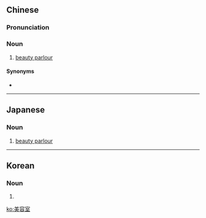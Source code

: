 ==Chinese==
{{zh-forms|type=21}}

===Pronunciation===
{{zh-pron
|m=měiróng室
|c=mei5 jung4 sat1
|cat=n
}}

===Noun===
{{zh-noun}}

# [[beauty parlour]]

====Synonyms====
* {{zh-l|美容院}}

----

==Japanese==
{{ja-kanjitab|び|よう|しつ|yomi=on}}

===Noun===
{{ja-noun|びようしつ}}

# [[beauty parlour]]

----

==Korean==
{{ko-hanjatab|}}

===Noun===
{{ko-noun|hj|hangeul=미용실}}

# {{hanja form of|미용실|[[beauty parlour]]}}

[[ko:美容室]]